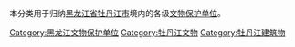 本分类用于归纳[[黑龙江省|黑龙江省]][[牡丹江市|牡丹江市]]境内的各级[[文物保护单位|文物保护单位]]。

[[Category:黑龙江文物保护单位|Category:黑龙江文物保护单位]]
[[Category:牡丹江文物|Category:牡丹江文物]]
[[Category:牡丹江建筑物|Category:牡丹江建筑物]]